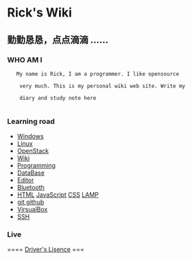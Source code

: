 = Rick's Wiki =
== 勤勤恳恳，点点滴滴   ...... ==

=== WHO AM I ===
    My name is Rick, I am a programmer. I like opensource
    <br> 
    very much. This is my personal wiki web site. Write my
    <br>
    diary and study note here
    

=== Learning road ===
*   [[Windows]]
*   [[Linux]]
*   [[OpenStack]]
*   [[Wiki]]
*   [[Programming]]
*   [[DataBase]]
*   [[Editor]]
*   [[Bluetooth]]
*   [[HTML]] [[JavaScript]] [[CSS]] [[LAMP]]
*   [[git  github]]
*   [[VirsualBox]]
*   [[http://www.ruanyifeng.com/blog/2011/12/ssh_remote_login.html|SSH]]


=== Live ===
==== [[Driver's Lisence]] ===
